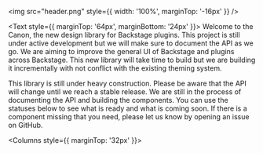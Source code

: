 
<Unstyled>

<img src="header.png" style={{ width: '100%', marginTop: '-16px' }} />

<Text style={{ marginTop: '64px', marginBottom: '24px' }}>
  Welcome to the Canon, the new design library for Backstage plugins. This
  project is still under active development but we will make sure to document
  the API as we go. We are aiming to improve the general UI of Backstage and
  plugins across Backstage. This new library will take time to build but we are
  building it incrementally with not conflict with the existing theming system.
</Text>

<Banner variant="warning">
  This library is still under heavy construction. Please be aware that the API
  will change until we reach a stable release.
</Banner>

<Title style={{ marginTop: '48px' }} type="h2">
  Project Status
</Title>
<Text>
  We are still in the process of documenting the API and building the
  components. You can use the statuses below to see what is ready and what is
  coming soon. If there is a component missing that you need, please let us know
  by opening an issue on GitHub.
</Text>

<Columns style={{ marginTop: '32px' }}>
  <ComponentStatus name="Storybook setup" status="done" />
  <ComponentStatus
    name="Iconography"
    status="done"
    link="/?path=/docs/iconography--docs"
  />
  <ComponentStatus name="Global tokens" status="inProgress" />
  <ComponentStatus
    name="Theming system"
    status="inProgress"
    link="/?path=/docs/theme--docs"
  />
  <ComponentStatus
    name="Box component"
    status="inProgress"
    link="/?path=/docs/components-box--docs"
  />
  <ComponentStatus
    name="Inline component"
    status="inProgress"
    link="/?path=/story/components-inline--default"
  />
  <ComponentStatus
    name="Stack component"
    status="inProgress"
    link="/?path=/docs/components-stack--default"
  />
  <ComponentStatus
    name="Button component"
    status="inProgress"
    link="/?path=/docs/components-button--docs"
  />
  <ComponentStatus
    name="Icon component"
    status="inProgress"
    link="/?path=/docs/components-icon--docs"
  />
  <ComponentStatus name="Input component" status="notStarted" />
  <ComponentStatus name="Select component" status="notStarted" />
  <ComponentStatus name="Checkbox component" status="notStarted" />
  <ComponentStatus name="Radio component" status="notStarted" />
  <ComponentStatus name="Switch component" status="notStarted" />
  <ComponentStatus name="Tooltip component" status="notStarted" />
  <ComponentStatus name="Header component" status="notStarted" />
  <ComponentStatus name="Tabs component" status="notStarted" />
</Columns>

</Unstyled>
